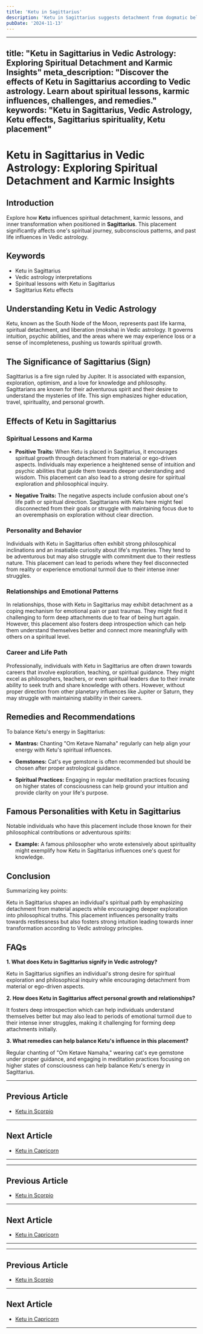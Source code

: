 ```yaml
---
title: 'Ketu in Sagittarius'
description: 'Ketu in Sagittarius suggests detachment from dogmatic beliefs and philosophies. Individuals may question traditional teachings and seek personal truth through spiritual exploration.'
pubDate: '2024-11-13'
---
```


---
title: "Ketu in Sagittarius in Vedic Astrology: Exploring Spiritual Detachment and Karmic Insights"
meta_description: "Discover the effects of Ketu in Sagittarius according to Vedic astrology. Learn about spiritual lessons, karmic influences, challenges, and remedies."
keywords: "Ketu in Sagittarius, Vedic Astrology, Ketu effects, Sagittarius spirituality, Ketu placement"
---

# Ketu in Sagittarius in Vedic Astrology: Exploring Spiritual Detachment and Karmic Insights

## Introduction

Explore how **Ketu** influences spiritual detachment, karmic lessons, and inner transformation when positioned in **Sagittarius**. This placement significantly affects one's spiritual journey, subconscious patterns, and past life influences in Vedic astrology.

## Keywords

- Ketu in Sagittarius
- Vedic astrology interpretations
- Spiritual lessons with Ketu in Sagittarius
- Sagittarius Ketu effects

## Understanding Ketu in Vedic Astrology

Ketu, known as the South Node of the Moon, represents past life karma, spiritual detachment, and liberation (moksha) in Vedic astrology. It governs intuition, psychic abilities, and the areas where we may experience loss or a sense of incompleteness, pushing us towards spiritual growth.

## The Significance of Sagittarius (Sign)

Sagittarius is a fire sign ruled by Jupiter. It is associated with expansion, exploration, optimism, and a love for knowledge and philosophy. Sagittarians are known for their adventurous spirit and their desire to understand the mysteries of life. This sign emphasizes higher education, travel, spirituality, and personal growth.

## Effects of Ketu in Sagittarius

### Spiritual Lessons and Karma

- **Positive Traits:** When Ketu is placed in Sagittarius, it encourages spiritual growth through detachment from material or ego-driven aspects. Individuals may experience a heightened sense of intuition and psychic abilities that guide them towards deeper understanding and wisdom. This placement can also lead to a strong desire for spiritual exploration and philosophical inquiry.
  
- **Negative Traits:** The negative aspects include confusion about one's life path or spiritual direction. Sagittarians with Ketu here might feel disconnected from their goals or struggle with maintaining focus due to an overemphasis on exploration without clear direction.

### Personality and Behavior

Individuals with Ketu in Sagittarius often exhibit strong philosophical inclinations and an insatiable curiosity about life's mysteries. They tend to be adventurous but may also struggle with commitment due to their restless nature. This placement can lead to periods where they feel disconnected from reality or experience emotional turmoil due to their intense inner struggles.

### Relationships and Emotional Patterns

In relationships, those with Ketu in Sagittarius may exhibit detachment as a coping mechanism for emotional pain or past traumas. They might find it challenging to form deep attachments due to fear of being hurt again. However, this placement also fosters deep introspection which can help them understand themselves better and connect more meaningfully with others on a spiritual level.

### Career and Life Path

Professionally, individuals with Ketu in Sagittarius are often drawn towards careers that involve exploration, teaching, or spiritual guidance. They might excel as philosophers, teachers, or even spiritual leaders due to their innate ability to seek truth and share knowledge with others. However, without proper direction from other planetary influences like Jupiter or Saturn, they may struggle with maintaining stability in their careers.

## Remedies and Recommendations

To balance Ketu's energy in Sagittarius:

- **Mantras:** Chanting "Om Ketave Namaha" regularly can help align your energy with Ketu's spiritual influences.
  
- **Gemstones:** Cat's eye gemstone is often recommended but should be chosen after proper astrological guidance.
  
- **Spiritual Practices:** Engaging in regular meditation practices focusing on higher states of consciousness can help ground your intuition and provide clarity on your life's purpose.

## Famous Personalities with Ketu in Sagittarius

Notable individuals who have this placement include those known for their philosophical contributions or adventurous spirits:

- **Example:** A famous philosopher who wrote extensively about spirituality might exemplify how Ketu in Sagittarius influences one's quest for knowledge.

## Conclusion

Summarizing key points:

Ketu in Sagittarius shapes an individual's spiritual path by emphasizing detachment from material aspects while encouraging deeper exploration into philosophical truths. This placement influences personality traits towards restlessness but also fosters strong intuition leading towards inner transformation according to Vedic astrology principles.

## FAQs

**1. What does Ketu in Sagittarius signify in Vedic astrology?**

Ketu in Sagittarius signifies an individual's strong desire for spiritual exploration and philosophical inquiry while encouraging detachment from material or ego-driven aspects.

**2. How does Ketu in Sagittarius affect personal growth and relationships?**

It fosters deep introspection which can help individuals understand themselves better but may also lead to periods of emotional turmoil due to their intense inner struggles, making it challenging for forming deep attachments initially.

**3. What remedies can help balance Ketu's influence in this placement?**

Regular chanting of "Om Ketave Namaha," wearing cat's eye gemstone under proper guidance, and engaging in meditation practices focusing on higher states of consciousness can help balance Ketu's energy in Sagittarius.



---

## Previous Article
- [Ketu in Scorpio](/blogs-md/0809_Ketu_in_Rashi/080908_Ketu_in_Scorpio.mdx)

---

## Next Article
- [Ketu in Capricorn](/blogs-md/0809_Ketu_in_Rashi/080910_Ketu_in_Capricorn.mdx)

---
---

## Previous Article
- [Ketu in Scorpio](080908_Ketu_in_Scorpio.mdx)

---

## Next Article
- [Ketu in Capricorn](080910_Ketu_in_Capricorn.mdx)

---
---

## Previous Article
- [Ketu in Scorpio](080908_Ketu_in_Scorpio.mdx)

---

## Next Article
- [Ketu in Capricorn](080910_Ketu_in_Capricorn.mdx)

---
